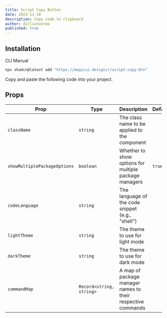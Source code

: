 ```yaml
---
title: Script Copy Button
date: 2023-11-18
description: Copy code to clipboard
author: dillionverma
published: true
---
```


<ComponentPreview name="script-copy-btn-demo" />

## Installation

<Tabs defaultValue="cli">

<TabsList>
  <TabsTrigger value="cli">CLI</TabsTrigger>
  <TabsTrigger value="manual">Manual</TabsTrigger>
</TabsList>
<TabsContent value="cli">

```bash
npx shadcn@latest add "https://magicui.design/r/script-copy-btn"
```

</TabsContent>

<TabsContent value="manual">

<Steps>

<Step>Copy and paste the following code into your project.</Step>

<ComponentSource name="script-copy-btn" />

</Steps>

</TabsContent>

</Tabs>

## Props

| Prop                         | Type                     | Description                                                 | Default |
| ---------------------------- | ------------------------ | ----------------------------------------------------------- | ------- |
| `className`                  | `string`                 | The class name to be applied to the component               |         |
| `showMultiplePackageOptions` | `boolean`                | Whether to show options for multiple package managers       | `true`  |
| `codeLanguage`               | `string`                 | The language of the code snippet (e.g., "shell")            |         |
| `lightTheme`                 | `string`                 | The theme to use for light mode                             |         |
| `darkTheme`                  | `string`                 | The theme to use for dark mode                              |         |
| `commandMap`                 | `Record<string, string>` | A map of package manager names to their respective commands |         |
